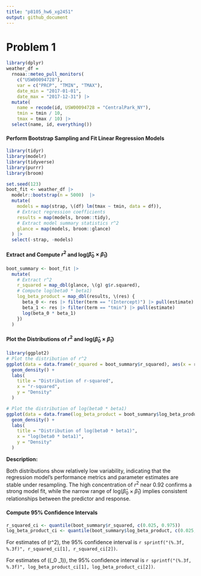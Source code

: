 ```yaml
---
title: "p8105_hw6_xg2451"
output: github_document
---
```


# Problem 1

```r
library(dplyr)
weather_df = 
  rnoaa::meteo_pull_monitors(
    c("USW00094728"),
    var = c("PRCP", "TMIN", "TMAX"), 
    date_min = "2017-01-01",
    date_max = "2017-12-31") |> 
  mutate(
    name = recode(id, USW00094728 = "CentralPark_NY"),
    tmin = tmin / 10,
    tmax = tmax / 10) |> 
  select(name, id, everything())
```
#### Perform Bootstrap Sampling and Fit Linear Regression Models
```r
library(tidyr)
library(modelr)
library(tidyverse)
library(purrr)
library(broom)

set.seed(123)
boot_fit <- weather_df |> 
  modelr::bootstrap(n = 5000)  |> 
  mutate(
    models = map(strap, \(df) lm(tmax ~ tmin, data = df)),
    # Extract regression coefficients
    results = map(models, broom::tidy),
    # Extract model summary statistics r^2
    glance = map(models, broom::glance)
  ) |> 
  select(-strap, -models)
```

#### Extract and Compute $r^2$ and log($\hat{\beta}_0\times\hat{\beta}_1$)
```r
boot_summary <- boot_fit |> 
  mutate(
    # Extract r^2 
    r_squared = map_dbl(glance, \(g) g$r.squared),
    # Compute log(beta0 * beta1)
    log_beta_product = map_dbl(results, \(res) {
      beta_0 <- res |> filter(term == "(Intercept)") |> pull(estimate)
      beta_1 <- res |> filter(term == "tmin") |> pull(estimate)
      log(beta_0 * beta_1)
    })
  )
```

#### Plot the Distributions of $r^2$ and log($\hat{\beta}_0\times\hat{\beta}_1$)
```r
library(ggplot2)
# Plot the distribution of r^2
ggplot(data = data.frame(r_squared = boot_summary$r_squared), aes(x = r_squared)) +
  geom_density() +
  labs(
    title = "Distribution of r-squared",
    x = "r-squared",
    y = "Density"
  )
```
```r
# Plot the distribution of log(beta0 * beta1)
ggplot(data = data.frame(log_beta_product = boot_summary$log_beta_product), aes(x = log_beta_product)) +
  geom_density() +
  labs(
    title = "Distribution of log(beta0 * beta1)",
    x = "log(beta0 * beta1)",
    y = "Density"
  )
```

**Description:**

Both distributions show relatively low variability, indicating that the regression model's performance metrics and parameter estimates are stable under resampling. The high concentration of $r^2$ near 0.92 confirms a strong model fit, while the narrow range of log($\hat{\beta}_0\times\hat{\beta}_1$) implies consistent relationships between the predictor and response.
 
#### Compute 95% Confidence Intervals

```r
r_squared_ci <- quantile(boot_summary$r_squared, c(0.025, 0.975))
log_beta_product_ci <- quantile(boot_summary$log_beta_product, c(0.025, 0.975))
```
For estimates of \(r^2\), the 95% confidence interval is `r sprintf("(%.3f, %.3f)", r_squared_ci[1], r_squared_ci[2])`. 

For estimates of \(\log(\hat{\beta}_0 \cdot \hat{\beta}_1)\), the 95% confidence interval is `r sprintf("(%.3f, %.3f)", log_beta_product_ci[1], log_beta_product_ci[2])`.





















